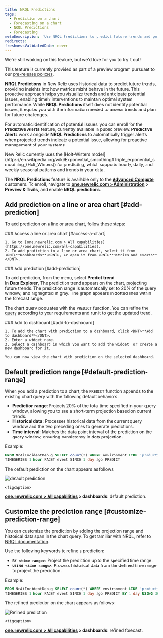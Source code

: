 ```yaml
---
title: NRQL Predictions
tags:
  - Prediction on a chart
  - Forecasting on a chart
  - NRQL Predictions
  - Forecasting
metaDescription: 'Use NRQL Predictions to predict future trends and potential performance issues.'
redirects:
freshnessValidatedDate: never
---
```

<Callout title="preview">
  We're still working on this feature, but we'd love for you to try it out!

  This feature is currently provided as part of a preview program pursuant to our [pre-release policies](/docs/licenses/license-information/referenced-policies/new-relic-pre-release-policy).
</Callout>

<DNT>**NRQL Predictions**</DNT> in New Relic uses historical data to predict future trends, providing insights into how metrics might behave in the future. This proactive approach helps you visualize trends and anticipate potential issues, enabling timely interventions to maintain optimal system performance. While <DNT>**NRQL Predictions**</DNT> itself does not identify potential issues, it equips you with the information needed to assess trends and plan for future challenges.


For automatic identification of potential issues, you can enroll for the <DNT>**Predictive Alerts**</DNT> feature, currently available in public preview. <DNT>**Predictive Alerts**</DNT> work alongside <DNT>**NRQL Predictions**</DNT> to automatically trigger alerts when projected trends indicate a potential issue, allowing for proactive management of your systems.

<Callout variant="tip">
  New Relic currently uses the [Holt-Winters model](https://en.wikipedia.org/wiki/Exponential_smoothing#Triple_exponential_smoothing_(Holt_Winters)) for predicting, which supports hourly, daily, and weekly seasonal patterns and trends in your data.
</Callout>

The <DNT>**NRQL Predictions**</DNT> feature is available only to the **[Advanced Compute](https://newrelic.com/pricing/compute#pricing_plan-compute)** customers. To enroll, navigate to <DNT>**[one.newrelic.com > Administration](https://one.newrelic.com//admin-portal) > Preview & Trails**</DNT>, and enable <DNT>**NRQL predictions**</DNT>.

## Add prediction on a line or area chart [#add-prediction]
To add prediction on a line or area chart, follow these steps:

<Steps>

  <Step>
    ### Access a line or area chart [#access-a-chart]

    1. Go to [one.newrelic.com > All capabilities](https://one.newrelic.com/all-capabilities).
    2. To add prediction to a line or area chart, select it from <DNT>**Dashboards**</DNT>, or open it from <DNT>**Metrics and events**</DNT>.
  </Step>

  <Step>
    ### Add prediction [#add-prediction]

  To add prediction, from the <Icon name="fe-more-horizontal"/> menu, select <DNT>**Predict trend**</DNT>  
  In **Data Explorer**, The prediction trend appears on the chart, projecting future trends. The prediction range is automatically set to 20% of the query window, and highlighted in gray. The graph appears in dotted lines within the forecast range. 

  The chart query populates with the `PREDICT` function. You can [refine the query](/docs/nrql/nrql-syntax-clauses-functions/#sel-prediction) according to your requirements and run it to get the updated trend.

  </Step>

  <Step>
    ### Add to dashboard [#add-to-dashboard]

    1. To add the chart with prediction to a dashboard, click <DNT>**Add to dashboard**</DNT>.
    2. Enter a widget name.
    3. Select a dashboard in which you want to add the widget, or create a new dashboard for it.

    You can now view the chart with prediction on the selected dashboard.

  </Step>
  
</Steps>

## Default prediction range [#default-prediction-range]
When you add a prediction to a chart, the `PREDICT` function appends to the existing chart query with the following default behaviors.
* **Prediction range**: Projects 20% of the total time specified in your query window, allowing you to see a short-term projection based on current trends.
* **Historical data**: Processes historical data from the current query window and the two preceding ones to generate predictions.
* **Time interval**: Matches the data point interval of the prediction on the query window, ensuring consistency in data projection.

Example:

```sql
FROM NrAiIncidentDebug SELECT count(*) WHERE environment LIKE 'production'
TIMESERIES 1 hour FACET event SINCE 1 day ago PREDICT
```
The default prediction on the chart appears as follows:

   <img
     title="default prediction"
     alt="default prediction"
     src="/images/nrql-predictions-default.webp"
   />

    <figcaption>
  <DNT>**[one.newrelic.com > All capabilities](https://one.newrelic.com/all-capabilities) > dashboards**</DNT>: default prediction.

</figcaption>

## Customize the prediction range [#customize-prediction-range]
You can customize the prediction by adding the projection range and historical data span in the chart query. 
To get familiar with NRQL, refer to [NRQL documentation](/docs/nrql/get-started/introduction-nrql-new-relics-query-language). 

Use the following keywords to refine a prediction:
* **`BY <time range>`**: Project the prediction up to the specified time range.
* **`USING <time range>`**: Process historical data from the defined time range to project the prediction.

Example:

```sql
FROM NrAiIncidentDebug SELECT count(*) WHERE environment LIKE 'production'
TIMESERIES 1 hour FACET event SINCE 1 day ago PREDICT BY 1 day USING 30 days
```

The refined prediction on the chart appears as follows:

   <img
     title="Refined prediction"
     alt="Refined prediction"
     src="/images/nrql-predictions-refined.webp"
   />

    <figcaption>
  <DNT>**[one.newrelic.com > All capabilities](https://one.newrelic.com/all-capabilities) > dashboards**</DNT>: refined forecast.

</figcaption>
